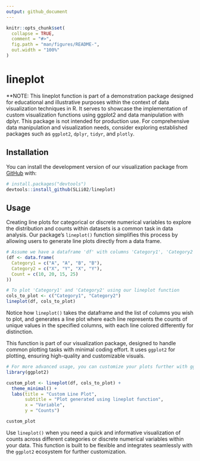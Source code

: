 ```yaml
---
output: github_document
---
```


<!-- README.md is generated from README.Rmd. Please edit that file -->

```r
knitr::opts_chunk$set(
  collapse = TRUE,
  comment = "#>",
  fig.path = "man/figures/README-",
  out.width = "100%"
)
```

# lineplot

<!-- badges: start -->
<!-- badges: end -->

**NOTE: This lineplot function is part of a demonstration package designed for
educational and illustrative purposes within the context of data visualization 
techniques in R. It serves to showcase the implementation of custom 
visualization functions using ggplot2 and data manipulation with dplyr. This 
package is not intended for production use. For comprehensive data manipulation 
and visualization needs, consider exploring established packages such as 
`ggplot2`, `dplyr`, `tidyr`, and `plotly`.

## Installation

You can install the development version of our visualization package from
[GitHub](https://github.com/) with:
      
``` r
# install.packages("devtools")
devtools::install_github(SLii02/lineplot)
```

## Usage

Creating line plots for categorical or discrete numerical variables to explore 
the distribution and counts within datasets is a common task in data analysis. 
Our package's `lineplot()` function simplifies this process by allowing users 
to generate line plots directly from a data frame.

``` r
# Assume we have a dataframe 'df' with columns 'Category1', 'Category2', and 'Count'
(df <- data.frame(
  Category1 = c("A", "A", "B", "B"),
  Category2 = c("X", "Y", "X", "Y"),
  Count = c(10, 20, 15, 25)
))

# To plot 'Category1' and 'Category2' using our lineplot function
cols_to_plot <- c("Category1", "Category2")
lineplot(df, cols_to_plot)
```

Notice how `lineplot()` takes the dataframe and the list of columns you wish to
plot, and generates a line plot where each line represents the counts of unique 
values in the specified columns, with each line colored differently for 
distinction.

This function is part of our visualization package, designed to handle common 
plotting tasks with minimal coding effort. It uses `ggplot2` for plotting, 
ensuring high-quality and customizable visuals.

``` r
# For more advanced usage, you can customize your plots further with ggplot2
library(ggplot2)

custom_plot <- lineplot(df, cols_to_plot) + 
  theme_minimal() +
  labs(title = "Custom Line Plot",
       subtitle = "Plot generated using lineplot function",
       x = "Variable",
       y = "Counts")

custom_plot
```

Use `lineplot()` when you need a quick and informative visualization of counts 
across different categories or discrete numerical variables within your data.
This function is built to be flexible and integrates seamlessly with the 
`ggplot2` ecosystem for further customization.

